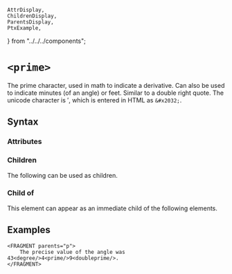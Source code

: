     AttrDisplay,
    ChildrenDisplay,
    ParentsDisplay,
    PtxExample,
} from "../../../components";

# `<prime>`

The prime character, used in math to indicate a derivative. Can also be used to indicate minutes (of an angle) or feet.
Similar to a double right quote. The unicode character is &#x2032;, which is entered in HTML as `&#x2032;`.

## Syntax

### Attributes

<AttrDisplay name="prime" />

### Children

The following can be used as children.

<ChildrenDisplay name="prime" />

### Child of

This element can appear as an immediate child of the following elements.

<ParentsDisplay name="prime" />

## Examples
```ptx-example
<FRAGMENT parents="p">
    The precise value of the angle was 43<degree/>4<prime/>9<doubleprime/>.
</FRAGMENT>
```
    